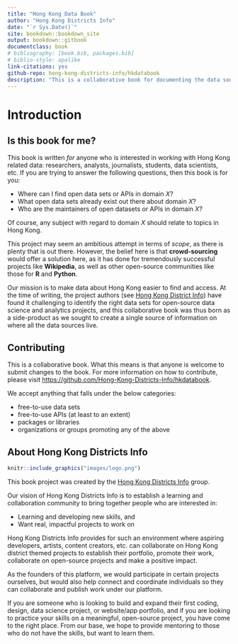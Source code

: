 ```yaml
--- 
title: "Hong Kong Data Book"
author: "Hong Kong Districts Info"
date: "`r Sys.Date()`"
site: bookdown::bookdown_site
output: bookdown::gitbook
documentclass: book
# bibliography: [book.bib, packages.bib]
# biblio-style: apalike
link-citations: yes
github-repo: hong-kong-districts-info/hkdatabook
description: "This is a collaborative book for documenting the data sources for working with projects that are related to Hong Kong."
---
```


# Introduction

## Is this book for me?

This book is written _for_ anyone who is interested in working with Hong Kong related data: researchers, analysts, journalists, students, data scientists, etc. If you are trying to answer the following questions, then this book is for you:

- Where can I find open data sets or APIs in domain _X_? 
- What open data sets already exist out there about domain _X_?
- Who are the maintainers of open datasets or APIs in domain _X_?

Of course, any subject with regard to domain _X_ should relate to topics in Hong Kong.  

This project may seem an ambitious attempt in terms of _scope_, as there is plenty that is out there. However, the belief here is that **crowd-sourcing** would offer a solution here, as it has done for tremendously successful projects like **Wikipedia**, as well as other open-source communities like those for **R** and **Python**. 

Our mission is to make data about Hong Kong easier to find and access. At the time of writing, the project authors (see [Hong Kong District Info](#about-hong-kong-districts-info)) have found it challenging to identify the right data sets for open-source data science and analytics projects, and this collaborative book was thus born as a side-product as we sought to create a single source of information on where all the data sources live.

## Contributing

This is a collaborative book. What this means is that anyone is welcome to submit changes to the book. For more information on how to contribute, please visit <https://github.com/Hong-Kong-Districts-Info/hkdatabook>.

We accept anything that falls under the below categories:

- free-to-use data sets
- free-to-use APIs (at least to an extent)
- packages or libraries
- organizations or groups promoting any of the above

## About Hong Kong Districts Info

```r
knitr::include_graphics("images/logo.png")
```

This book project was created by the [Hong Kong Districts Info](https://hong-kong-districts-info.github.io/) group. 

Our vision of Hong Kong Districts Info is to establish a learning and collaboration community to bring together people who are interested in:

- Learning and developing new skills, and
- Want real, impactful projects to work on

Hong Kong Districts Info provides for such an environment where aspiring developers, artists, content creators, etc. can collaborate on Hong Kong district themed projects to establish their portfolio, promote their work, collaborate on open-source projects and make a positive impact.

As the founders of this platform, we would participate in certain projects ourselves, but would also help connect and coordinate individuals so they can collaborate and publish work under our platform.

If you are someone who is looking to build and expand their first coding, design, data science project, or website/app portfolio, and if you are looking to practice your skills on a meaningful, open-source project, you have come to the right place. From our base, we hope to provide mentoring to those who do not have the skills, but want to learn them.

